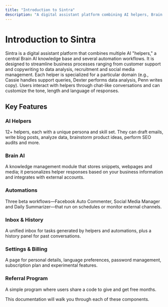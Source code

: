 ```yaml
---
title: "Introduction to Sintra"
description: "A digital assistant platform combining AI helpers, Brain AI knowledge base, and automation workflows"
---
```


# Introduction to Sintra

Sintra is a digital assistant platform that combines multiple AI "helpers," a central Brain AI knowledge base and several automation workflows. It is designed to streamline business processes ranging from customer support and copywriting to data analysis, recruitment and social media management. Each helper is specialized for a particular domain (e.g., Cassie handles support queries, Dexter performs data analysis, Penn writes copy). Users interact with helpers through chat-like conversations and can customize the tone, length and language of responses.

## Key Features

### AI Helpers
12+ helpers, each with a unique persona and skill set. They can draft emails, write blog posts, analyze data, brainstorm product ideas, perform SEO audits and more.

### Brain AI
A knowledge management module that stores snippets, webpages and media; it personalizes helper responses based on your business information and integrates with external accounts.

### Automations
Three beta workflows—Facebook Auto Commenter, Social Media Manager and Daily Summarizer—that run on schedules or monitor external channels.

### Inbox & History
A unified inbox for tasks generated by helpers and automations, plus a history panel for past conversations.

### Settings & Billing
A page for personal details, language preferences, password management, subscription plan and experimental features.

### Referral Program
A simple program where users share a code to give and get free months.

This documentation will walk you through each of these components.
